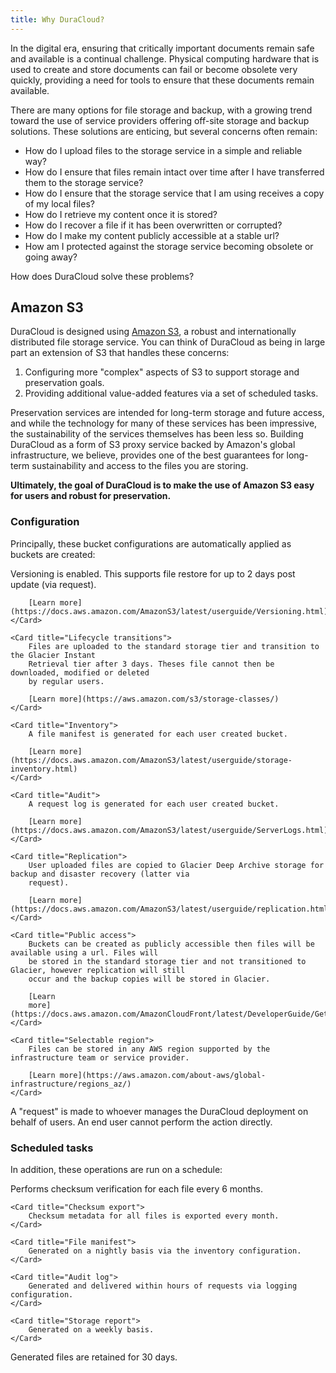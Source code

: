 ```yaml
---
title: Why DuraCloud?
---
```



In the digital era, ensuring that critically important documents remain safe and available is a continual challenge.
Physical computing hardware that is used to create and store documents can fail or become obsolete very quickly,
providing a need for tools to ensure that these documents remain available.

There are many options for file storage and backup, with a growing trend toward the use of service providers offering
off-site storage and backup solutions. These solutions are enticing, but several concerns often remain:

- How do I upload files to the storage service in a simple and reliable way?
- How do I ensure that files remain intact over time after I have transferred them to the storage service?
- How do I ensure that the storage service that I am using receives a copy of my local files?
- How do I retrieve my content once it is stored?
- How do I recover a file if it has been overwritten or corrupted?
- How do I make my content publicly accessible at a stable url?
- How am I protected against the storage service becoming obsolete or going away?

How does DuraCloud solve these problems?

## Amazon S3

DuraCloud is designed using [Amazon S3](https://aws.amazon.com/s3/), a robust and internationally
distributed file storage service. You can think of DuraCloud as being in large part an extension of S3
that handles these concerns:

1. Configuring more "complex" aspects of S3 to support storage and preservation goals.
2. Providing additional value-added features via a set of scheduled tasks.

Preservation services are intended for long-term storage and future access, and while the technology for
many of these services has been impressive, the sustainability of the services themselves has been less so.
Building DuraCloud as a form of S3 proxy service backed by Amazon's global infrastructure, we
believe, provides one of the best guarantees for long-term sustainability and access to the files you
are storing.

**Ultimately, the goal of DuraCloud is to make the use of Amazon S3 easy for users and robust for preservation.**

### Configuration

Principally, these bucket configurations are automatically applied as buckets are created:

<CardGrid>
    <Card title="Versioning">
        Versioning is enabled. This supports file restore for up to 2 days post update (via request).

        [Learn more](https://docs.aws.amazon.com/AmazonS3/latest/userguide/Versioning.html)
    </Card>

    <Card title="Lifecycle transitions">
        Files are uploaded to the standard storage tier and transition to the Glacier Instant
        Retrieval tier after 3 days. Theses file cannot then be downloaded, modified or deleted
        by regular users.

        [Learn more](https://aws.amazon.com/s3/storage-classes/)
    </Card>

    <Card title="Inventory">
        A file manifest is generated for each user created bucket.

        [Learn more](https://docs.aws.amazon.com/AmazonS3/latest/userguide/storage-inventory.html)
    </Card>

    <Card title="Audit">
        A request log is generated for each user created bucket.

        [Learn more](https://docs.aws.amazon.com/AmazonS3/latest/userguide/ServerLogs.html)
    </Card>

    <Card title="Replication">
        User uploaded files are copied to Glacier Deep Archive storage for backup and disaster recovery (latter via
        request).

        [Learn more](https://docs.aws.amazon.com/AmazonS3/latest/userguide/replication.html)
    </Card>

    <Card title="Public access">
        Buckets can be created as publicly accessible then files will be available using a url. Files will
        be stored in the standard storage tier and not transitioned to Glacier, however replication will still
        occur and the backup copies will be stored in Glacier.

        [Learn
        more](https://docs.aws.amazon.com/AmazonCloudFront/latest/DeveloperGuide/GettingStarted.SimpleDistribution.html)
    </Card>

    <Card title="Selectable region">
        Files can be stored in any AWS region supported by the infrastructure team or service provider.

        [Learn more](https://aws.amazon.com/about-aws/global-infrastructure/regions_az/)
    </Card>
</CardGrid>

<Aside>
    A "request" is made to whoever manages the DuraCloud deployment on behalf of users. An end user cannot perform the
    action directly.
</Aside>

### Scheduled tasks

In addition, these operations are run on a schedule:

<CardGrid>
    <Card title="Fixity checks">
        Performs checksum verification for each file every 6 months.
    </Card>

    <Card title="Checksum export">
        Checksum metadata for all files is exported every month.
    </Card>

    <Card title="File manifest">
        Generated on a nightly basis via the inventory configuration.
    </Card>

    <Card title="Audit log">
        Generated and delivered within hours of requests via logging configuration.
    </Card>

    <Card title="Storage report">
        Generated on a weekly basis.
    </Card>
</CardGrid>

<Aside>Generated files are retained for 30 days.</Aside>
